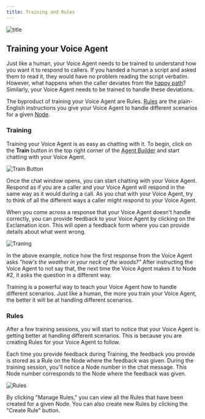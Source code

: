 ```yaml
---
title: Training and Rules
---
```


![title](/images/hero/training.png)

## Training your Voice Agent

Just like a human, your Voice Agent needs to be trained to understand how you want it to respond to callers. If you handed a human a script and asked them to read it, they would have no problem reading the script verbatim. However, what happens when the caller deviates from the [happy path](/resources/glossary#happy-path)? Similarly, your Voice Agent needs to be trained to handle these deviations.

The byproduct of training your Voice Agent are Rules. [Rules](#rules) are the plain-English instructions you give your Voice Agent to handle different scenarios for a given [Node](/build/agent-builder/nodes).

### Training

Training your Voice Agent is as easy as chatting with it. To begin, click on the **Train** button in the top right corner of the [Agent Builder](/build/agent-builder) and start chatting with your Voice Agent.

![Train Button](/images/gifs/training-button.gif)

Once the chat window opens, you can start chatting with your Voice Agent. Respond as if you are a caller and your Voice Agent will respond in the same way as it would during a call. As you chat with your Voice Agent, try to think of all the different ways a caller might respond to your Voice Agent.

When you come across a response that your Voice Agent doesn't handle correctly, you can provide feedback to your Voice Agent by clicking on the <Icon icon="square-exclamation" iconType="light" /> Exclamation icon. This will open a feedback form where you can provide details about what went wrong.

![Traning](/images/gifs/training.gif)

In the above example, notice how the first response from the Voice Agent asks *"how's the weather in your neck of the woods?"* After instructing the Voice Agent to not say that, the next time the Voice Agent makes it to Node #2, it asks the question in a different way.

Training is a powerful way to teach your Voice Agent how to handle different scenarios. Just like a human, the more you train your Voice Agent, the better it will be at handling different scenarios.

### Rules

After a few training sessions, you will start to notice that your Voice Agent is getting better at handling different scenarios. This is because you are creating Rules for your Voice Agent to follow.

Each time you provide feedback during Training, the feedback you provide is stored as a Rule on the Node where the feedback was given. During the training session, you'll notice a Node number in the chat message. This Node number corresponds to the Node where the feedback was given.

![Rules](/images/ui/rules.png)

By clicking "Manage Rules," you can view all the Rules that have been created for a given Node. You can also create new Rules by clicking the "Create Rule" button.


<NextSection
	title="Genius"
	icon="atom-simple"
	href="/build/agent-builder/genius"
	description="Provide your Voice Agents with knowledge about your business ->"
/>
